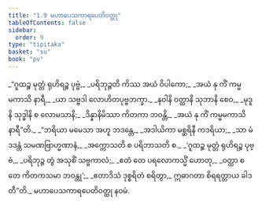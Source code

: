 ```yaml
---
title: "1.9 မဟာပေသကာရပေတိဝတ္ထု"
tableOfContents: false
sidebar:
  order: 9
type: "tipitaka"
basket: "su"
book: "pv"
---
```



<DynamicBreadcrumb />

<Division number="54" book="pv" e="ch" v="19" p="133">

<Paragraph number="63" type="verses" book="pv">
_“ဂူထဉ္စ မုတ္တံ ရုဟိရဉ္စ ပုဗ္ဗံ,_  
_ပရိဘုဉ္ဇတိ ကိဿ အယံ ဝိပါကော;_  
_အယံ နု ကိံ ကမ္မမကာသိ နာရီ,_  
_ယာ သဗ္ဗဒါ လောဟိတပုဗ္ဗဘက္ခာ._  

</Paragraph>

</Division>
<Division number="55" book="pv" e="ch" v="19" p="133">

<Paragraph number="64" type="verses" book="pv">
_နဝါနိ ဝတ္ထာနိ သုဘာနိ စေဝ,_  
_မုဒူနိ သုဒ္ဓါနိ စ လောမသာနိ;_  
_ဒိန္နာနိမိဿာ ကိတကာ ဘဝန္တိ,_  
_အယံ နု ကိံ ကမ္မမကာသိ နာရီ”တိ._  

</Paragraph>

</Division>
<Division number="56" book="pv" e="ch" v="19" p="133">

<Paragraph number="65" type="verses" book="pv">
_“ဘရိယာ မမေသာ အဟူ ဘဒန္တေ,_  
_အဒါယိကာ မစ္ဆရိနီ ကဒရိယာ;_  
_သာ မံ ဒဒန္တံ သမဏဗြာဟ္မဏာနံ,_  
_အက္ကောသတိ စ ပရိဘာသတိ စ._  

</Paragraph>

</Division>
<Division number="57" book="pv" e="ch" v="19" p="133">

<Paragraph number="66" type="verses" book="pv">
_‘ဂူထဉ္စ မုတ္တံ ရုဟိရဉ္စ ပုဗ္ဗံ,_  
_ပရိဘုဉ္ဇ တွံ အသုစိံ သဗ္ဗကာလံ;_  
_ဧတံ တေ ပရလောကသ္မိံ ဟောတု,_  
_ဝတ္ထာ စ တေ ကိတကသမာ ဘဝန္တု’;_  
_ဧတာဒိသံ ဒုစ္စရိတံ စရိတွာ,_  
ဣဓာဂတာ စိရရတ္တာယ ခါဒတီ”တိ._  


</Paragraph>
</Division>

<Paragraph number="67" type="center" book="pv">
မဟာပေသကာရပေတိဝတ္ထု နဝမံ.
</Paragraph>